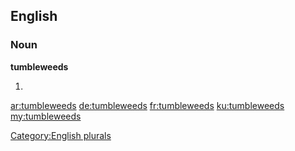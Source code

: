 ==English==

===Noun===
'''tumbleweeds'''

# {{plural of|tumbleweed}}

[[Category:English plurals]]

[[ar:tumbleweeds]]
[[de:tumbleweeds]]
[[fr:tumbleweeds]]
[[ku:tumbleweeds]]
[[my:tumbleweeds]]